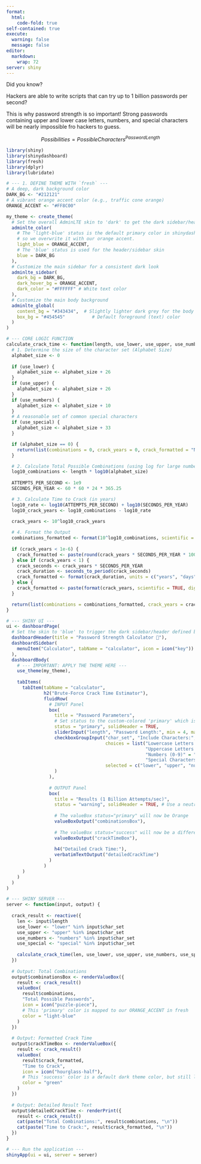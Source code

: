 ```yaml
---
format:
  html:
    code-fold: true
self-contained: true
execute: 
  warning: false
  message: false
editor: 
  markdown: 
    wrap: 72
server: shiny
---
```


Did you know?

Hackers are able to write scripts that can try up to 1 billion passwords per second?

This is why password strength is so important! Strong passwords containing upper and lower case letters, numbers, and special characters will be nearly impossible fro hackers to guess.

$$
Possibilities = PossibleCharacters^{Password Length}
$$

```r
library(shiny)
library(shinydashboard)
library(fresh)       
library(dplyr)
library(lubridate)

# --- 1. DEFINE THEME WITH `fresh` ---
# A deep, dark background color
DARK_BG <- "#212121" 
# A vibrant orange accent color (e.g., traffic cone orange)
ORANGE_ACCENT <- "#FF8C00" 

my_theme <- create_theme(
  # Set the overall AdminLTE skin to 'dark' to get the dark sidebar/header look
  adminlte_color(
    # The 'light-blue' status is the default primary color in shinydashboard, 
    # so we overwrite it with our orange accent.
    light_blue = ORANGE_ACCENT, 
    # The 'blue' status is used for the header/sidebar skin
    blue = DARK_BG 
  ),
  # Customize the main sidebar for a consistent dark look
  adminlte_sidebar(
    dark_bg = DARK_BG,
    dark_hover_bg = ORANGE_ACCENT,
    dark_color = "#FFFFFF" # White text color
  ),
  # Customize the main body background
  adminlte_global(
    content_bg = "#343434",  # Slightly lighter dark grey for the body
    box_bg = "#454545"          # Default foreground (text) color
  )
)
```

```r
# --- CORE LOGIC FUNCTION 
calculate_crack_time <- function(length, use_lower, use_upper, use_numbers, use_special) {
  # 1. Determine the size of the character set (Alphabet Size)
  alphabet_size <- 0
  
  if (use_lower) {
    alphabet_size <- alphabet_size + 26
  }
  if (use_upper) {
    alphabet_size <- alphabet_size + 26
  }
  if (use_numbers) {
    alphabet_size <- alphabet_size + 10
  }
  # A reasonable set of common special characters
  if (use_special) {
    alphabet_size <- alphabet_size + 33
  }

  if (alphabet_size == 0) {
    return(list(combinations = 0, crack_years = 0, crack_formatted = "N/A - No characters selected"))
  }

  # 2. Calculate Total Possible Combinations (using log for large numbers)
  log10_combinations <- length * log10(alphabet_size)
  
  ATTEMPTS_PER_SECOND <- 1e9 
  SECONDS_PER_YEAR <- 60 * 60 * 24 * 365.25

  # 3. Calculate Time to Crack (in years)
  log10_rate <- log10(ATTEMPTS_PER_SECOND) + log10(SECONDS_PER_YEAR)
  log10_crack_years <- log10_combinations - log10_rate
  
  crack_years <- 10^log10_crack_years

  # 4. Format the Output
  combinations_formatted <- format(10^log10_combinations, scientific = TRUE, digits = 3)
  
  if (crack_years < 1e-6) {
    crack_formatted <- paste(round(crack_years * SECONDS_PER_YEAR * 1000, 2), "milliseconds")
  } else if (crack_years < 1) {
    crack_seconds <- crack_years * SECONDS_PER_YEAR
    crack_duration <- seconds_to_period(crack_seconds)
    crack_formatted <- format(crack_duration, units = c("years", "days", "hours", "minutes", "seconds"))
  } else {
    crack_formatted <- paste(format(crack_years, scientific = TRUE, digits = 3), "years")
  }

  return(list(combinations = combinations_formatted, crack_years = crack_years, crack_formatted = crack_formatted))
}

```

```r
# --- SHINY UI ---
ui <- dashboardPage(
  # Set the skin to 'blue' to trigger the dark sidebar/header defined by 'blue' in adminlte_color
  dashboardHeader(title = "Password Strength Calculator 🔐"), 
  dashboardSidebar(
    menuItem("Calculator", tabName = "calculator", icon = icon("key"))
  ),
  dashboardBody(
    # --- IMPORTANT: APPLY THE THEME HERE ---
    use_theme(my_theme), 
    
    tabItems(
      tabItem(tabName = "calculator",
              h2("Brute-Force Crack Time Estimator"),
              fluidRow(
                # INPUT Panel
                box(
                  title = "Password Parameters", 
                  # Set status to the custom-colored 'primary' which is now Orange
                  status = "primary", solidHeader = TRUE,
                  sliderInput("length", "Password Length:", min = 4, max = 32, value = 12, step = 1),
                  checkboxGroupInput("char_set", "Include Characters:",
                                     choices = list("Lowercase Letters (a-z)" = "lower",
                                                    "Uppercase Letters (A-Z)" = "upper",
                                                    "Numbers (0-9)" = "numbers",
                                                    "Special Characters (~!@#$)" = "special"),
                                     selected = c("lower", "upper", "numbers", "special")
                  )
                ),
                
                # OUTPUT Panel
                box(
                  title = "Results (1 Billion Attempts/sec)", 
                  status = "warning", solidHeader = TRUE, # Use a neutral status color for the box title
                  
                  # The valueBox status="primary" will now be Orange
                  valueBoxOutput("combinationsBox"),
                  
                  # The valueBox status="success" will now be a different color (still dark themed)
                  valueBoxOutput("crackTimeBox"),
                  
                  h4("Detailed Crack Time:"),
                  verbatimTextOutput("detailedCrackTime")
                )
              )
      )
    )
  )
)
```

```r
# --- SHINY SERVER ---
server <- function(input, output) {
  
  crack_result <- reactive({
    len <- input$length
    use_lower <- "lower" %in% input$char_set
    use_upper <- "upper" %in% input$char_set
    use_numbers <- "numbers" %in% input$char_set
    use_special <- "special" %in% input$char_set
    
    calculate_crack_time(len, use_lower, use_upper, use_numbers, use_special)
  })
  
  # Output: Total Combinations
  output$combinationsBox <- renderValueBox({
    result <- crack_result()
    valueBox(
      result$combinations, 
      "Total Possible Passwords", 
      icon = icon("puzzle-piece"),
      # This 'primary' color is mapped to our ORANGE_ACCENT in fresh
      color = "light-blue" 
    )
  })
  
  # Output: Formatted Crack Time
  output$crackTimeBox <- renderValueBox({
    result <- crack_result()
    valueBox(
      result$crack_formatted, 
      "Time to Crack", 
      icon = icon("hourglass-half"),
      # This 'success' color is a default dark theme color, but still looks good
      color = "green"
    )
  })
  
  # Output: Detailed Result Text
  output$detailedCrackTime <- renderPrint({
    result <- crack_result()
    cat(paste("Total Combinations:", result$combinations, "\n"))
    cat(paste("Time to Crack:", result$crack_formatted, "\n"))
  })
}
```

```r
# --- Run the application ---
shinyApp(ui = ui, server = server)
```
